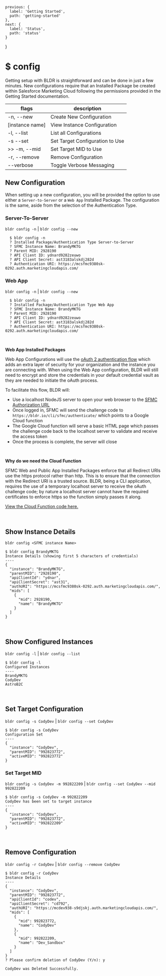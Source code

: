 

    previous: {
      label: 'Getting Started',
      path: 'getting-started'
    },
    next: {
      label: 'Status',
      path: 'status'
    }
  }

# $ config

Getting setup with BLDR is straightforward and can be done in just a few minutes. New configurations require that an Installed Package be created within Salesforce Marketing Cloud following the permissions provided in the <Link href="/documentation/getting-started"><a>Getting Started</a></Link> documentation.


  | flags           | description                     |
  | --------------- | ------------------------------- |
  | -n, --new       | Create New Configuration        |
  | [instance name] | View Instance Configuration     |
  | -l, --list      | List all Configurations         |
  | -s --set        | Set Target Configuration to Use |
  | >> -m, --mid    | Set Target MID to Use           |
  | -r, --remove    | Remove Configuration            |
  | --verbose       | Toggle Verbose Messaging        |


## New Configuration

When setting up a new configuration, you will be provided the option to use either a `Server-to-Server` or a `Web App` Installed Package. The configuration is the same, aside from the selection of the Authentication Type.

### Server-To-Server

`bldr config -n` | `bldr config --new`

```
  $ bldr config -n
  ? Installed Package/Authentication Type Server-to-Server
  ? SFMC Instance Name: BrandyMKTG
  ? Parent MID: 2928190
  ? API Client ID: ydnard9282zeuwo
  ? API Client Secret: ast3183alskdj282d
  ? Authentication URI: https://mcsfmc9380sk-0292.auth.marketingcloudapis.com/
```

### Web App

`bldr config -n` | `bldr config --new`

```
  $ bldr config -n
  ? Installed Package/Authentication Type Web App
  ? SFMC Instance Name: BrandyMKTG
  ? Parent MID: 2928190
  ? API Client ID: ydnard9282zeuwo
  ? API Client Secret: ast3183alskdj282d
  ? Authentication URI: https://mcsfmc9380sk-0292.auth.marketingcloudapis.com/
```

<br /> 

**Web App Installed Packages**

Web App Configurations will use the [oAuth 2 authentication flow](https://developer.salesforce.com/docs/marketing/marketing-cloud/guide/integration-app-auth-code.html) which adds an extra layer of security for your organization and the instance you are connecting with. When using the Web App configuration, BLDR will still need to encrypt and store the credentials in your default credential vault as they are needed to initiate the oAuth process.

To facilitate this flow, BLDR will:
- Use a localhost NodeJS server to open your web browser to the [SFMC Authorization URL](https://developer.salesforce.com/docs/marketing/marketing-cloud/guide/authorization-code.html)
- Once logged in, SFMC will send the challenge code to `https://bldr.io/cli/sfmc/authenticate/` which points to a Google Cloud function
- The Google Cloud function will serve a basic HTML page which passes the challenge code back to the localhost server to validate and receive the access token
- Once the process is complete, the server will close

<br />

**Why do we need the Cloud Function**

SFMC Web and Public App Installed Packages enforce that all Redirect URIs use the https protocol rather than http. This is to ensure that the connection with the Redirect URI is a trusted source. BLDR, being a CLI application, requires the use of a temporary localhost server to receive the oAuth challenge code; by nature a localhost server cannot have the required certificates to enforce https so the function simply passes it along.

[View the Cloud Function code here.](https://github.com/basetime/bldr-sfmc/blob/main/lib/_utils/oAuth_CloudFunction.js)

<br />

## Show Instance Details

`bldr config <SFMC instance Name>`

```
$ bldr config BrandyMKTG
Instance Details (showing first 5 characters of credentials)                    
----
{                                                                               
  "instance": "BrandyMKTG",                                                        
  "parentMID": "2928190",                                                     
  "apiClientId": "ydnar",                                                       
  "apiClientSecret": "ast31",                                                   
  "authURI": "https://mcsfmc9380sk-0292.auth.marketingcloudapis.com/",                                 
  "mids": [                                                                     
    {                                                                           
      "mid": 2928190,                                                         
      "name": "BrandyMKTG"                                                         
    }                                                                           
  ]                                                                             
}                                                  
```

<br />

## Show Configured Instances

`bldr config -l` | `bldr config --list`

```
$ bldr config -l
Configured Instances                
----
BrandyMKTG                      
CodyDev                       
AstroB2C                      
```

<br />

## Set Target Configuration

`bldr config -s CodyDev` | `bldr config --set CodyDev`

```
$ bldr config -s CodyDev
Configuration Set                                                               
----
{                                                                               
  "instance": "CodyDev",                                                       
  "parentMID": "992823772",                                                
  "activeMID": "992823772"                                                      
}      
```

### Set Target MID

`bldr config -s CodyDev -m 992822209` | `bldr config --set CodyDev --mid 992822209`

```
$ bldr config -s CodyDev -m 992822209
CodyDev has been set to target instance                                                               
----
{                                                                               
  "instance": "CodyDev",                                                       
  "parentMID": "992823772",                                                     
  "activeMID": "992822209"                                                      
}      
```


<br />

## Remove Configuration

`bldr config -r CodyDev` | `bldr config --remove CodyDev`

```
$ bldr config -r CodyDev
Instance Details                                                                
----
{                                                                               
  "instance": "CodyDev",                                                       
  "parentMID": "992823772",                                                     
  "apiClientId": "codev",                                                       
  "apiClientSecret": "cd792",                                                   
  "authURI": "https://mcdev938-s9djskj.auth.marketingcloudapis.com/",                                 
  "mids": [                                                                     
    {                                                                           
      "mid": 992823772,                                                         
      "name": "CodyDev"                                                         
    },
    {                                                                           
      "mid": 992822209,                                                         
      "name": "Dev_Sandbox"                                                         
    }                                                                           
  ]                                                                             
}                                                                               
? Please confirm deletion of CodyDev (Y/n): y

CodyDev was Deleted Successfully.
```

